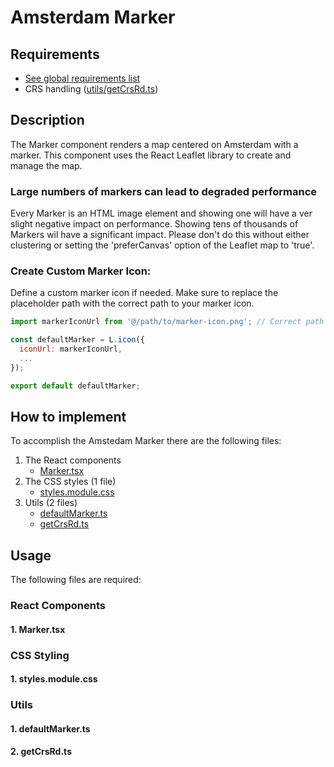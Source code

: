 
<Meta of={MarkerStories} />

# Amsterdam Marker
## Requirements

- [See global requirements list](../?path=/docs/global-requirements--docs)
- CRS handling ([utils/getCrsRd.ts](#1-getcrsrdts))

## Description

The Marker component renders a map centered on Amsterdam with a marker.
This component uses the React Leaflet library to create and manage the map.

### Large numbers of markers can lead to degraded performance
Every Marker is an HTML image element and showing one will have a ver slight negative impact on performance.
Showing tens of thousands of Markers wil have a significant impact.
Please don't do this without either clustering or setting the 'preferCanvas' option of the Leaflet map to 'true'.

### Create Custom Marker Icon:
Define a custom marker icon if needed. Make sure to replace the placeholder path with the correct path to your marker icon.
```js
import markerIconUrl from '@/path/to/marker-icon.png'; // Correct path to your marker icon

const defaultMarker = L.icon({
  iconUrl: markerIconUrl,
  ...
});

export default defaultMarker;
```

## How to implement

To accomplish the Amstedam Marker there are the following files:
1. The React components
    * [Marker.tsx](#1-markertsx)
2. The CSS styles (1 file)
    * [styles.module.css](#1-stylesmodulecss)
3. Utils (2 files)
    * [defaultMarker.ts](#1-defaultmarkerts)
    * [getCrsRd.ts](#2-getcrsrdts)

## Usage

The following files are required:

### React Components

#### 1. Marker.tsx
<Source code={Marker} />

### CSS Styling

#### 1. styles.module.css

<Source code={styles} />

### Utils
#### 1. defaultMarker.ts

<Source code={defaultMarker} />

#### 2. getCrsRd.ts

  <Source code={getCrsRd} />